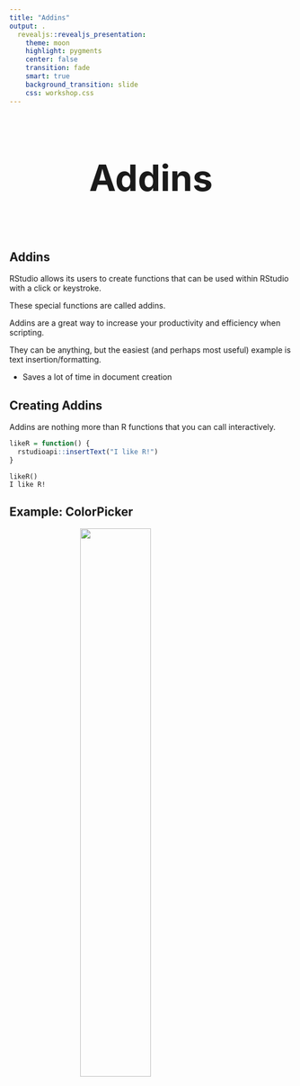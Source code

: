 ```yaml
---
title: "Addins"
output: .
  revealjs::revealjs_presentation:
    theme: moon
    highlight: pygments
    center: false
    transition: fade
    smart: true
    background_transition: slide
    css: workshop.css
---
```



## 

<div style='text-align: center; font-size:32'><h1>Addins<h1></div>


## Addins

RStudio allows its users to create functions that can be used within RStudio with a click or keystroke.

These special functions are called <span class="emph">addins</span>.

Addins are a great way to increase your productivity and efficiency when scripting.

They can be anything, but the easiest (and perhaps most useful) example is text insertion/formatting.

- Saves a lot of time in document creation


## Creating Addins

Addins are nothing more than R functions that you can call interactively.

```r
likeR = function() {
  rstudioapi::insertText("I like R!")
}
```

```
likeR()
I like R!
```

## Example: ColorPicker

<img src="img/colorpicker.png" style="display:block; margin: 0 auto; width: 50%">